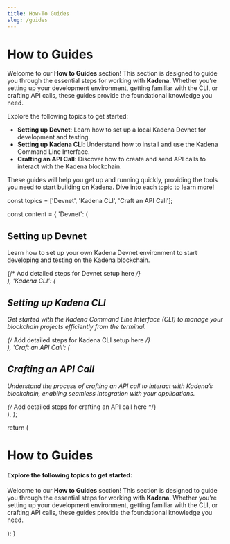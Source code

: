 ```yaml
---
title: How-To Guides
slug: /guides
---
```


<head>
  <title>How-To Guides</title>
  <meta name="description" content="Lorem ipsum dolor sit amet, consectetur adipiscing elit, sed do eiusmod tempor incididunt ut labore et dolore magna aliqua." />
</head>


# How to Guides

Welcome to our **How to Guides** section! This section is designed to guide you through the essential steps for working with **Kadena**. Whether you’re setting up your development environment, getting familiar with the CLI, or crafting API calls, these guides provide the foundational knowledge you need.

<InteractiveSection />

Explore the following topics to get started:

- **Setting up Devnet**: Learn how to set up a local Kadena Devnet for development and testing.
- **Setting up Kadena CLI**: Understand how to install and use the Kadena Command Line Interface.
- **Crafting an API Call**: Discover how to create and send API calls to interact with the Kadena blockchain.

These guides will help you get up and running quickly, providing the tools you need to start building on Kadena. Dive into each topic to learn more!

  const topics = ['Devnet', 'Kadena CLI', 'Craft an API Call'];

  const content = {
    'Devnet': (
      <div>
        <h2>Setting up Devnet</h2>
        <p>Learn how to set up your own Kadena Devnet environment to start developing and testing on the Kadena blockchain.</p>
        {/* Add detailed steps for Devnet setup here */}
      </div>
    ),
    'Kadena CLI': (
      <div>
        <h2>Setting up Kadena CLI</h2>
        <p>Get started with the Kadena Command Line Interface (CLI) to manage your blockchain projects efficiently from the terminal.</p>
        {/* Add detailed steps for Kadena CLI setup here */}
      </div>
    ),
    'Craft an API Call': (
      <div>
        <h2>Crafting an API Call</h2>
        <p>Understand the process of crafting an API call to interact with Kadena’s blockchain, enabling seamless integration with your applications.</p>
        {/* Add detailed steps for crafting an API call here */}
      </div>
    ),
  };

  return (
    <div>
      <h1>How to Guides</h1>
      <h4>Explore the following topics to get started:</h4>
      <p>Welcome to our <strong>How to Guides</strong> section! This section is designed to guide you through the essential steps for working with <strong>Kadena</strong>. Whether you’re setting up your development environment, getting familiar with the CLI, or crafting API calls, these guides provide the foundational knowledge you need.</p>
      <InteractiveSection topics={topics} content={content} />
    </div>
  );
}